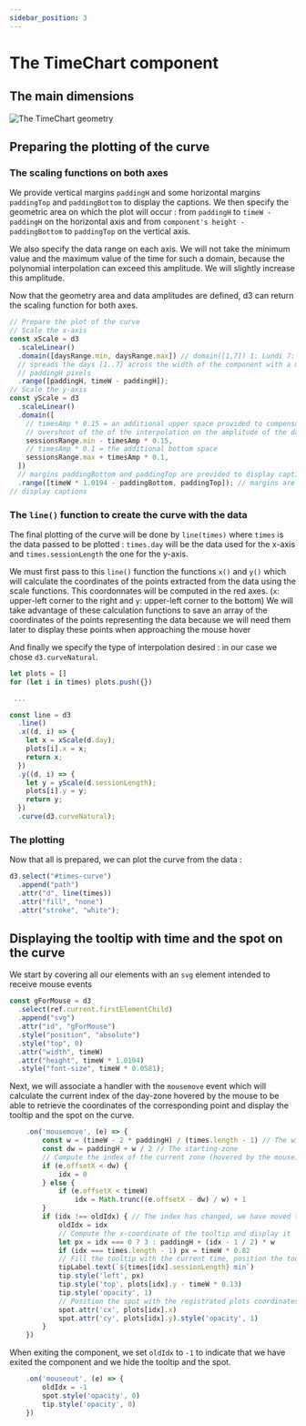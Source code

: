 ```yaml
---
sidebar_position: 3
---
```


# The TimeChart component

## The main dimensions

![The TimeChart geometry](/img/TimeChart.png)

## Preparing the plotting of the curve

### The scaling functions on both axes

We provide vertical margins `paddingH` and some horizontal margins `paddingTop` and `paddingBottom` to display
the captions. We then specify the geometric area on which the plot will occur : from `paddingH` to `timeW - paddingH` on the horizontal axis and from
`component's height - paddingBottom` to `paddingTop` on the vertical axis.

We also specify the data range on each axis. We will not take the minimum value and the maximum value of the time for such a domain,
because the polynomial interpolation can exceed this amplitude. We will slightly increase this amplitude.

Now that the geometry area and data amplitudes are defined, d3 can return the scaling function for both axes.

```javascript
// Prepare the plot of the curve
// Scale the x-axis
const xScale = d3
  .scaleLinear()
  .domain([daysRange.min, daysRange.max]) // domain([1,7]) 1: Lundi 7: Dimanche
  // spreads the days [1..7] across the width of the component with a margin of
  // paddingH pixels
  .range([paddingH, timeW - paddingH]);
// Scale the y-axis
const yScale = d3
  .scaleLinear()
  .domain([
    // timesAmp * 0.15 = an additional upper space provided to compensate for the
    // overshoot of the of the interpolation on the amplitude of the data
    sessionsRange.min - timesAmp * 0.15,
    // timesAmp * 0.1 = the additional bottom space
    sessionsRange.max + timesAmp * 0.1,
  ])
  // margins paddingBottom and paddingTop are provided to display captions
  .range([timeW * 1.0194 - paddingBottom, paddingTop]); // margins are provided to
// display captions
```

### The `line()` function to create the curve with the data

The final plotting of the curve will be done by `line(times)` where `times` is the data passed to be plotted :
`times.day` will be the data used for the x-axis and `times.sessionLength` the one for the y-axis.

We must first pass to this `line()` function the functions `x()` and `y()` which will calculate the coordinates of the points
extracted from the data using the scale functions. This coordonnates will be computed in the red axes. (`x`: upper-left corner to
the right and `y`: upper-left corner to the bottom) We will take advantage of these calculation functions to save an array of the
coordinates of the points representing the data because we will need them later to display these points when approaching the mouse hover

And finally we specify the type of interpolation desired : in our case we chose `d3.curveNatural`.

```javascript
let plots = []
for (let i in times) plots.push({})

 ...

const line = d3
  .line()
  .x((d, i) => {
    let x = xScale(d.day);
    plots[i].x = x;
    return x;
  })
  .y((d, i) => {
    let y = yScale(d.sessionLength);
    plots[i].y = y;
    return y;
  })
  .curve(d3.curveNatural);
```

### The plotting

Now that all is prepared, we can plot the curve from the data :

```javascript
d3.select("#times-curve")
  .append("path")
  .attr("d", line(times))
  .attr("fill", "none")
  .attr("stroke", "white");
```

## Displaying the tooltip with time and the spot on the curve

We start by covering all our elements with an `svg` element intended to receive mouse events

```javascript
const gForMouse = d3
  .select(ref.current.firstElementChild)
  .append("svg")
  .attr("id", "gForMouse")
  .style("position", "absolute")
  .style("top", 0)
  .attr("width", timeW)
  .attr("height", timeW * 1.0194)
  .style("font-size", timeW * 0.0581);
```

Next, we will associate a handler with the `mousemove` event which will calculate the current index of the day-zone hovered by the mouse to be able to
retrieve the coordinates of the corresponding point and display the tooltip and the spot on the curve.

```javascript
    .on('mousemove', (e) => {
        const w = (timeW - 2 * paddingH) / (times.length - 1) // The width of each day-zone
        const dw = paddingH + w / 2 // The starting-zone
        // Compute the index of the current zone (hovered by the mouse)
        if (e.offsetX < dw) {
            idx = 0
        } else {
            if (e.offsetX < timeW)
                idx = Math.trunc((e.offsetX - dw) / w) + 1
        }
        if (idx !== oldIdx) { // The index has changed, we have moved to another zone
            oldIdx = idx
            // Compute the x-coordinate of the tooltip and display it
            let px = idx === 0 ? 3 : paddingH + (idx - 1 / 2) * w
            if (idx === times.length - 1) px = timeW * 0.82
            // Fill the tooltip with the current time, position the tooltip and make it visible
            tipLabel.text(`${times[idx].sessionLength} min`)
            tip.style('left', px)
            tip.style('top', plots[idx].y - timeW * 0.13)
            tip.style('opacity', 1)
            // Position the spot with the registrated plots coordinates and display it
            spot.attr('cx', plots[idx].x)
            spot.attr('cy', plots[idx].y).style('opacity', 1)
        }
    })
```

When exiting the component, we set `oldIdx` to `-1` to indicate that we have exited the component and we hide the tooltip and the spot.

```javascript
    .on('mouseout', (e) => {
        oldIdx = -1
        spot.style('opacity', 0)
        tip.style('opacity', 0)
    })
```
